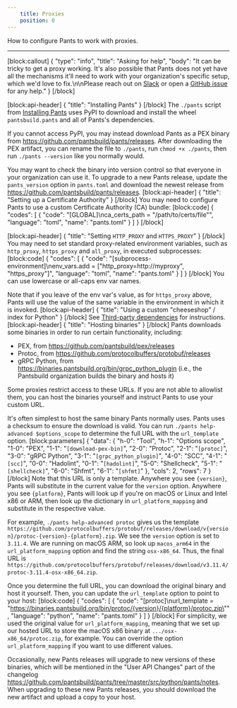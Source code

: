 ```yaml
---
    title: Proxies
    position: 0
---
```


How to configure Pants to work with proxies.

---

[block:callout]
{
"type": "info",
"title": "Asking for help",
"body": "It can be tricky to get a proxy working. It's also possible that Pants does not yet have all the mechanisms it'll need to work with your organization's specific setup, which we'd love to fix.\n\nPlease reach out on [Slack](/community/members) or open a [GitHub issue](https://github.com/pantsbuild/pants/issues) for any help."
}
[/block]

[block:api-header]
{
"title": "Installing Pants"
}
[/block]
The `./pants` script from [Installing Pants](../../getting-started/getting-started/installing-pants.mdx) uses PyPI to download and install the wheel `pantsbuild.pants` and all of Pants's dependencies.

If you cannot access PyPI, you may instead download Pants as a PEX binary from https://github.com/pantsbuild/pants/releases. After downloading the PEX artifact, you can rename the file to `./pants`, run `chmod +x ./pants`, then run `./pants --version` like you normally would.

You may want to check the binary into version control so that everyone in your organization can use it. To upgrade to a new Pants release, update the `pants_version` option in `pants.toml` and download the newest release from https://github.com/pantsbuild/pants/releases.
[block:api-header]
{
"title": "Setting up a Certificate Authority"
}
[/block]
You may need to configure Pants to use a custom Certificate Authority (CA) bundle:
[block:code]
{
"codes": [
{
"code": "[GLOBAL]\nca_certs_path = \"/path/to/certs/file\"",
"language": "toml",
"name": "pants.toml"
}
]
}
[/block]

[block:api-header]
{
"title": "Setting `HTTP_PROXY` and `HTTPS_PROXY`"
}
[/block]
You may need to set standard proxy-related environment variables, such as `http_proxy`, `https_proxy` and `all_proxy`, in executed subprocesses:
[block:code]
{
"codes": [
{
"code": "[subprocess-environment]\nenv_vars.add = [\"http_proxy=http://myproxy\", \"https_proxy\"]",
"language": "toml",
"name": "pants.toml"
}
]
}
[/block]
You can use lowercase or all-caps env var names.

Note that if you leave of the env var's value, as for `https_proxy` above, Pants will use the value of the same variable in the environment in which it is invoked.
[block:api-header]
{
"title": "Using a custom \"cheeseshop\" / index for Python"
}
[/block]
See [Third-party dependencies](../../python/overview/third-party-dependencies.mdx#using-custom-repositories) for instructions.
[block:api-header]
{
"title": "Hosting binaries"
}
[/block]
Pants downloads some binaries in order to run certain functionality, including:

- PEX, from https://github.com/pantsbuild/pex/releases
- Protoc, from https://github.com/protocolbuffers/protobuf/releases
- gRPC Python, from https://binaries.pantsbuild.org/bin/grpc_python_plugin (i.e., the Pantsbuild organization builds the binary and hosts it)

Some proxies restrict access to these URLs. If you are not able to allowlist them, you can host the binaries yourself and instruct Pants to use your custom URL.

It's often simplest to host the same binary Pants normally uses. Pants uses a checksum to ensure the download is valid. You can run `./pants help-advanced $options_scope` to determine the full URL with the `url_template` option.
[block:parameters]
{
"data": {
"h-0": "Tool",
"h-1": "Options scope",
"1-0": "PEX",
"1-1": "`[download-pex-bin]`",
"2-0": "Protoc",
"2-1": "`[protoc]`",
"3-0": "gRPC Python",
"3-1": "`[grpc_python_plugin]`",
"4-0": "SCC",
"4-1": "`[scc]`",
"0-0": "Hadolint",
"0-1": "`[hadolint]`",
"5-0": "Shellcheck",
"5-1": "`[shellcheck]`",
"6-0": "Shfmt",
"6-1": "`[shfmt]`"
},
"cols": 2,
"rows": 7
}
[/block]
Note that this URL is only a template. Anywhere you see `{version}`, Pants will substitute in the current value for the `version` option. Anywhere you see `{platform}`, Pants will look up if you're on macOS or Linux and Intel x86 or ARM, then look up the dictionary in `url_platform_mapping` and substitute in the respective value.

For example, `./pants help-advanced protoc` gives us the template `https://github.com/protocolbuffers/protobuf/releases/download/v{version}/protoc-{version}-{platform}.zip`. We see the `version` option is set to `3.11.4`. We are running on macOS ARM, so look up `macos_arm64` in the `url_platform_mapping` option and find the string `osx-x86_64`. Thus, the final URL is `https://github.com/protocolbuffers/protobuf/releases/download/v3.11.4/protoc-3.11.4-osx-x86_64.zip`.

Once you determine the full URL, you can download the original binary and host it yourself. Then, you can update the `url_template` option to point to your host:
[block:code]
{
"codes": [
{
"code": "[protoc]\nurl_template = \"https://binaries.pantsbuild.org/bin/protoc/{version}/{platform}/protoc.zip\"",
"language": "python",
"name": "pants.toml"
}
]
}
[/block]
For simplicity, we used the original value for `url_platform_mapping`, meaning that we set up our hosted URL to store the macOS x86 binary at `.../osx-x86_64/protoc.zip`, for example. You can override the option `url_platform_mapping` if you want to use different values.

Occasionally, new Pants releases will upgrade to new versions of these binaries, which will be mentioned in the "User API Changes" part of the changelog https://github.com/pantsbuild/pants/tree/master/src/python/pants/notes. When upgrading to these new Pants releases, you should download the new artifact and upload a copy to your host.
